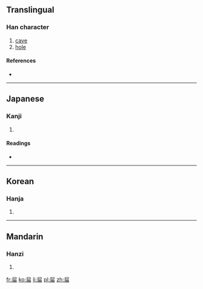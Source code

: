 ==Translingual==

===Han character===
{{Han char|rn=44|rad=尸|as=05|sn=8|four=7726<sub>7</sub>|canj=尸田 (SW)}}

# [[cave]]
# [[hole]]

====References====
* {{Han ref|kx=0301.060|dkj=07668|dj=0597.130|hdz=20969.040|uh=5C47|ud=23623|bh=CC5A|bd=52314}}

----

==Japanese==

===Kanji===
{{ja-kanji|grade=|rs=尸05}}

# {{defn|lang=ja|sort=尸05}}

====Readings====
* {{ja-readings|on=[[てん]] (ten), [[でん]] (den)|kun=[[あな]] (ana)}}

----

==Korean==

===Hanja===
{{ko-hanja|hangeul=전|rv=jeon|mr=chŏn|y=cen}}

# {{defn|lang=ko|sort=尸05}}

----

==Mandarin==

===Hanzi===
{{cmn-hanzi|pin=[[tián]] ([[tian2]])|wg=t'ien<sup>2</sup>}}

# {{defn|lang=cmn|sort=尸05}}

[[fr:屇]]
[[ko:屇]]
[[li:屇]]
[[pl:屇]]
[[zh:屇]]